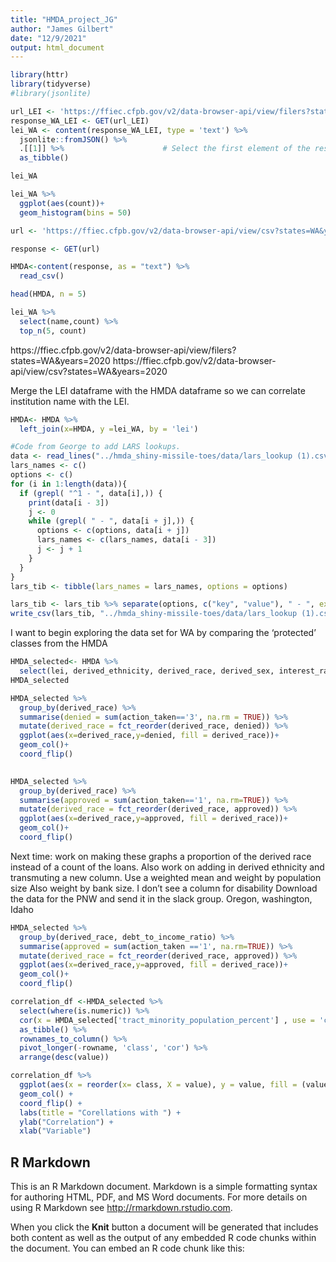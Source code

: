 ```yaml
---
title: "HMDA_project_JG"
author: "James Gilbert"
date: "12/9/2021"
output: html_document
---
```


```r
library(httr)
library(tidyverse)
#library(jsonlite)
```

```r
url_LEI <- 'https://ffiec.cfpb.gov/v2/data-browser-api/view/filers?states=WA&years=2020'
response_WA_LEI <- GET(url_LEI) 
lei_WA <- content(response_WA_LEI, type = 'text') %>% 
  jsonlite::fromJSON() %>% 
  .[[1]] %>%                      # Select the first element of the resulting list
  as_tibble()
```
```r
lei_WA

```
```r
lei_WA %>% 
  ggplot(aes(count))+
  geom_histogram(bins = 50)
```


```r
url <- 'https://ffiec.cfpb.gov/v2/data-browser-api/view/csv?states=WA&years=2020'

response <- GET(url)

HMDA<-content(response, as = "text") %>%
  read_csv()
```

```r
head(HMDA, n = 5)
```

```r
lei_WA %>% 
  select(name,count) %>% 
  top_n(5, count)
```


https://ffiec.cfpb.gov/v2/data-browser-api/view/filers?states=WA&years=2020
https://ffiec.cfpb.gov/v2/data-browser-api/view/csv?states=WA&years=2020


Merge the LEI dataframe with the HMDA dataframe so we can correlate institution name with the LEI. 
```r
HMDA<- HMDA %>%
  left_join(x=HMDA, y =lei_WA, by = 'lei')

```

```r
#Code from George to add LARS lookups.
data <- read_lines("../hmda_shiny-missile-toes/data/lars_lookup (1).csv")
lars_names <- c()
options <- c()
for (i in 1:length(data)){
  if (grepl( "^1 - ", data[i],)) {
    print(data[i - 3])
    j <- 0
    while (grepl( " - ", data[i + j],)) {
      options <- c(options, data[i + j])
      lars_names <- c(lars_names, data[i - 3])
      j <- j + 1
    }
  }
}
lars_tib <- tibble(lars_names = lars_names, options = options)

```

```r
lars_tib <- lars_tib %>% separate(options, c("key", "value"), " - ", extra = "merge")
write_csv(lars_tib, "../hmda_shiny-missile-toes/data/lars_lookup (1).csv")
```



I want to begin exploring the data set for WA by comparing the 'protected' classes from the HMDA

```r
HMDA_selected<- HMDA %>% 
  select(lei, derived_ethnicity, derived_race, derived_sex, interest_rate, debt_to_income_ratio, action_taken, census_tract, tract_population, tract_minority_population_percent, applicant_age, applicant_age_above_62, name, count) 
HMDA_selected
```

```r
HMDA_selected %>% 
  group_by(derived_race) %>% 
  summarise(denied = sum(action_taken=='3', na.rm = TRUE)) %>% 
  mutate(derived_race = fct_reorder(derived_race, denied)) %>%  
  ggplot(aes(x=derived_race,y=denied, fill = derived_race))+
  geom_col()+
  coord_flip()
  
```

```r
HMDA_selected %>% 
  group_by(derived_race) %>% 
  summarise(approved = sum(action_taken=='1', na.rm=TRUE)) %>% 
  mutate(derived_race = fct_reorder(derived_race, approved)) %>% 
  ggplot(aes(x=derived_race,y=approved, fill = derived_race))+
  geom_col()+
  coord_flip()
```


Next time: work on making these graphs a proportion of the derived race instead of a count of the loans. 
Also work on adding in derived ethnicity and transmuting a new column. 
Use a weighted mean and weight by population size
Also weight by bank size. 
I don't see a column for disability
Download the data for the PNW and send it in the slack group. Oregon, washington, Idaho




```r
HMDA_selected %>% 
  group_by(derived_race, debt_to_income_ratio) %>% 
  summarise(approved = sum(action_taken =='1', na.rm=TRUE)) %>% 
  mutate(derived_race = fct_reorder(derived_race, approved)) %>% 
  ggplot(aes(x=derived_race,y=approved, fill = derived_race))+
  geom_col()+
  coord_flip()

```
```r
correlation_df <-HMDA_selected %>%
  select(where(is.numeric)) %>%
  cor(x = HMDA_selected['tract_minority_population_percent'] , use = 'complete.obs') %>%
  as_tibble() %>%
  rownames_to_column() %>%
  pivot_longer(-rowname, 'class', 'cor') %>%
  arrange(desc(value))
```

```r
correlation_df %>%
  ggplot(aes(x = reorder(x= class, X = value), y = value, fill = (value < 0))) +
  geom_col() +
  coord_flip() +
  labs(title = "Corellations with ") +
  ylab("Correlation") +
  xlab("Variable")
```


## R Markdown

This is an R Markdown document. Markdown is a simple formatting syntax for authoring HTML, PDF, and MS Word documents. For more details on using R Markdown see <http://rmarkdown.rstudio.com>.

When you click the **Knit** button a document will be generated that includes both content as well as the output of any embedded R code chunks within the document. You can embed an R code chunk like this:

